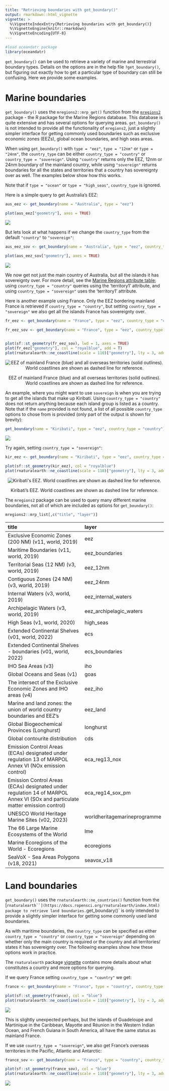 ```yaml
---
title: "Retrieving boundaries with get_boundary()"
output: rmarkdown::html_vignette
vignette: >
  %\VignetteIndexEntry{Retrieving boundaries with get_boundary()}
  %\VignetteEngine{knitr::rmarkdown}
  %\VignetteEncoding{UTF-8}
---
```





``` r
#load oceandatr package
library(oceandatr)
```


`get_boundary()` can be used to retrieve a variety of marine and terrestrial boundary types. Details on the options are in the help file `?get_boundary()`, but figuring out exactly how to get a particular type of boundary can still be confusing. Here we provide some examples. 

# Marine boundaries

`get_boundary()` uses the `mregions2::mrp_get()` function from the [`mregions2`](https://lifewatch.github.io/mregions2/) package - the R package for the Marine Regions database. This database is quite extensive and has several options for querying areas. `get_boundary()` is not intended to provide all the functionality of `mregions2`, just a slightly simpler interface for getting commonly used boundaries such as exclusive economic zones (EEZs), global ocean boundaries, and high seas areas.

When using `get_boundary()` with `type = "eez"`, `type = "12nm"` or `type = "24nm"`, the `country_type` can be either `country_type = "country"` or `country_type = "sovereign"`. Using `"country"` returns only the EEZ, 12nm or 24nm boundary of the mainland country, while using `"sovereign"` returns boundaries for all the states and territories that a country has sovereignty over as well. The examples below show how this works. 

Note that if `type = "ocean"` or `type = "high_seas"`, `country_type` is ignored.

Here is a simple query to get Australia's EEZ:


``` r
aus_eez <- get_boundary(name = "Australia", type = "eez")

plot(aus_eez["geometry"], axes = TRUE)
```

<img src="figure/australia_eez-1.png" style="display: block; margin: auto;" />

But lets look at what happens if we change the `country_type` from the default `"country"` to `"sovereign"`:


``` r
aus_eez_sov <- get_boundary(name = "Australia", type = "eez", country_type = "sovereign")

plot(aus_eez_sov["geometry"], axes = TRUE)
```

<img src="figure/australia_eez_sovereign-1.png" style="display: block; margin: auto;" />

We now get not just the main country of Australia, but all the islands it has sovereignty over. For more detail, see the [Marine Regions attribute table](https://marineregions.org/eezattribute.php); using `country_type = "country"` queries using the 'territory1' attribute, and using `country_type = "sovereign"` uses the 'territory1' attribute.

Here is another example using France. Only the EEZ bordering mainland France is retrieved if `country_type = "country"`, but setting `country_type = "sovereign"` we also get all the islands France has sovereignty over.


``` r
fr_eez <- get_boundary(name = "France", type = "eez", country_type = "country")

fr_eez_sov <- get_boundary(name = "France", type = "eez", country_type = "sovereign")


plot(sf::st_geometry(fr_eez_sov), lwd = 1, axes = TRUE)
plot(fr_eez["geometry"], col = "royalblue", add = T)
plot(rnaturalearth::ne_coastline(scale = 110)["geometry"], lty = 3, add = TRUE)
```

<div class="figure" style="text-align: center">
<img src="figure/france_eez-1.png" alt="EEZ of mainland France (blue) and all overseas territories (solid outlines). World coastlines are shown as dashed line for reference."  />
<p class="caption">EEZ of mainland France (blue) and all overseas territories (solid outlines). World coastlines are shown as dashed line for reference.</p>
</div>

An example, where you might want to use `sovereign` is when you are trying to get all the islands that make up Kiribati. Using `country_type = "country"` does not return anything because each island group is listed as a country. Note that if the `name` provided is not found, a list of all possible `country_type` options to chose from is provided (only part of the output is shown for brevity):


``` r
get_boundary(name = "Kiribati", type = "eez", country_type = "country")
```
<img src="figs/eez_countries_list.png" style="display: block; margin: auto;" />

Try again, setting `country_type = "sovereign"`:


``` r
kir_eez <- get_boundary(name = "Kiribati", type = "eez", country_type = "sovereign")

plot(sf::st_geometry(kir_eez), col = "royalblue")
plot(rnaturalearth::ne_coastline(scale = 110)["geometry"], lty = 3, add = TRUE)
```

<div class="figure" style="text-align: center">
<img src="figure/kribati_example_right-1.png" alt="Kiribati's EEZ. World coastlines are shown as dashed line for reference."  />
<p class="caption">Kiribati's EEZ. World coastlines are shown as dashed line for reference.</p>
</div>


The `mregions2` package can be used to query many different marine boundaries, not all of which are included as options for `get_boundary()`:


``` r
mregions2::mrp_list[,c("title", "layer")]
```



|title                                                                                                                         |layer                        |
|:-----------------------------------------------------------------------------------------------------------------------------|:----------------------------|
|Exclusive Economic Zones (200 NM) (v11, world, 2019)                                                                          |eez                          |
|Maritime Boundaries (v11, world, 2019)                                                                                        |eez_boundaries               |
|Territorial Seas (12 NM) (v3, world, 2019)                                                                                    |eez_12nm                     |
|Contiguous Zones (24 NM) (v3, world, 2019)                                                                                    |eez_24nm                     |
|Internal Waters (v3, world, 2019)                                                                                             |eez_internal_waters          |
|Archipelagic Waters (v3, world, 2019)                                                                                         |eez_archipelagic_waters      |
|High Seas (v1, world, 2020)                                                                                                   |high_seas                    |
|Extended Continental Shelves (v01, world, 2022)                                                                               |ecs                          |
|Extended Continental Shelves - boundaries (v01, world, 2022)                                                                  |ecs_boundaries               |
|IHO Sea Areas (v3)                                                                                                            |iho                          |
|Global Oceans and Seas (v1)                                                                                                   |goas                         |
|The intersect of the Exclusive Economic Zones and IHO areas (v4)                                                              |eez_iho                      |
|Marine and land zones: the union of world country boundaries and EEZ's                                                        |eez_land                     |
|Global Biogeochemical Provinces (Longhurst)                                                                                   |longhurst                    |
|Global contourite distribution                                                                                                |cds                          |
|Emission Control Areas (ECAs) designated under regulation 13 of MARPOL Annex VI (NOx emission control)                        |eca_reg13_nox                |
|Emission Control Areas (ECAs) designated under regulation 14 of MARPOL Annex VI (SOx and particulate matter emission control) |eca_reg14_sox_pm             |
|UNESCO World Heritage Marine Sites (v02, 2023)                                                                                |worldheritagemarineprogramme |
|The 66 Large Marine Ecosystems of the World                                                                                   |lme                          |
|Marine Ecoregions of the World - Ecoregions                                                                                   |ecoregions                   |
|SeaVoX - Sea Areas Polygons (v18, 2021)                                                                                       |seavox_v18                   |



# Land boundaries

`get_boundary()` uses the `rnaturalearth::ne_countries()` function from the [`rnaturalearth``](https://docs.ropensci.org/rnaturalearth/index.html) package to retrieve land boundaries. `get_boundary()` is only intended to provide a slightly simpler interface for getting some commonly used land boundaries.

As with maritime boundaries, the `country_type` can be specified as either `country_type = "country"` or `country_type = "sovereign"` depending on whether only the main country is required or the country and all territories/ states it has sovereignty over. The following examples show how these options work in practice. 

The `rnaturalearth` package [vignette](https://docs.ropensci.org/rnaturalearth/articles/rnaturalearth.html) contains more details about what constitutes a country and more options for querying.

If we query France setting `country_type = "country"` we get:


``` r
france <- get_boundary(name = "France", type = "country", country_type = "country")

plot(sf::st_geometry(france), col = "blue")
plot(rnaturalearth::ne_coastline(scale = 110)["geometry"], lty = 3, add = TRUE)
```

<img src="figure/france_country-1.png" style="display: block; margin: auto;" />

This is slightly unexpected perhaps, but the islands of Guadeloupe and Martinique in the Caribbean, Mayotte and Réunion in the Western Indian Ocean, and French Guiana in South America, all have the same status as mainland France.

If we use `country_type = "sovereign"`, we also get France's overseas territories in the Pacific, Atlantic and Antarctic:



``` r
france_sov <- get_boundary(name = "France", type = "country", country_type = "sovereign")

plot(sf::st_geometry(france_sov), col = "blue")
plot(rnaturalearth::ne_coastline(scale = 110)["geometry"], lty = 3, add = TRUE)
```

<img src="figure/france_country_sovereign-1.png" style="display: block; margin: auto;" />
